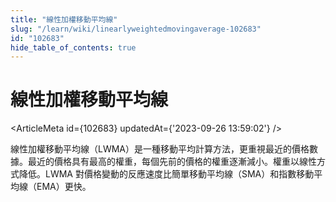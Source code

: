 ```yaml
---
title: "線性加權移動平均線"
slug: "/learn/wiki/linearlyweightedmovingaverage-102683"
id: "102683"
hide_table_of_contents: true
---
```



# 線性加權移動平均線

<ArticleMeta id={102683} updatedAt={'2023-09-26 13:59:02'} />
<div className='border-solid border-b border-t-0 my-4 border-[var(--ifm-color-gray-300)]' />

線性加權移動平均線（LWMA）是一種移動平均計算方法，更重視最近的價格數據。最近的價格具有最高的權重，每個先前的價格的權重逐漸減小。權重以線性方式降低。LWMA 對價格變動的反應速度比簡單移動平均線（SMA）和指數移動平均線（EMA）更快。
